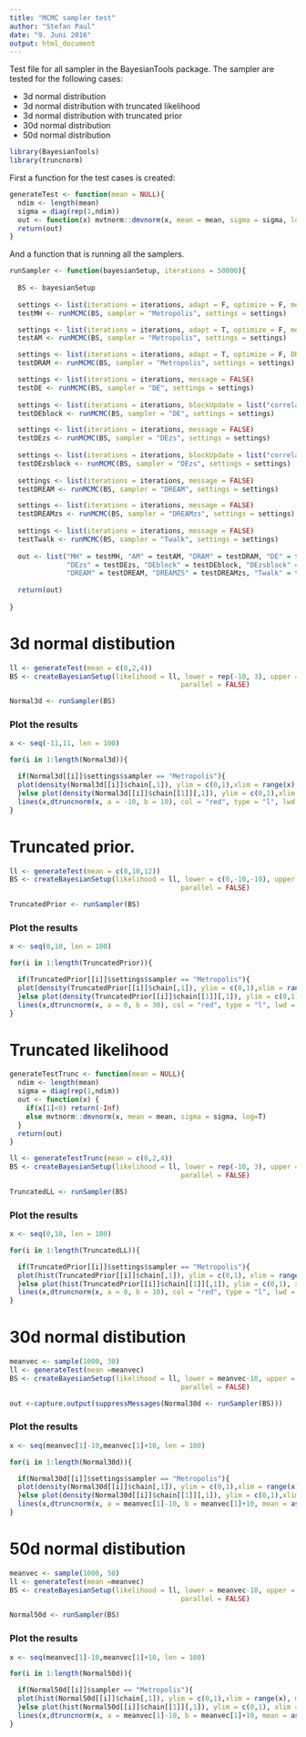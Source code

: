 ```yaml
---
title: "MCMC sampler test"
author: "Stefan Paul"
date: "9. Juni 2016"
output: html_document
---
```

Test file for all sampler in the BayesianTools package.
The sampler are tested for the following cases: 


* 3d normal distribution 
* 3d normal distribution with truncated likelihood
* 3d normal distribution with truncated prior 
* 30d normal distribution
* 50d normal distribution


```r
library(BayesianTools)
library(truncnorm)
``` 

First a function for the test cases  is created:
```r
generateTest <- function(mean = NULL){
  ndim <- length(mean)
  sigma = diag(rep(1,ndim))
  out <- function(x) mvtnorm::dmvnorm(x, mean = mean, sigma = sigma, log=T)
  return(out)
}
```

And a function that is running all the samplers.
```r

runSampler <- function(bayesianSetup, iterations = 50000){
  
  BS <- bayesianSetup
  
  settings <- list(iterations = iterations, adapt = F, optimize = F, message = FALSE)
  testMH <- runMCMC(BS, sampler = "Metropolis", settings = settings)

  settings <- list(iterations = iterations, adapt = T, optimize = F, message = FALSE)
  testAM <- runMCMC(BS, sampler = "Metropolis", settings = settings)

  settings <- list(iterations = iterations, adapt = T, optimize = F, DRlevels = 2, message = FALSE)
  testDRAM <- runMCMC(BS, sampler = "Metropolis", settings = settings)

  settings <- list(iterations = iterations, message = FALSE)
  testDE <- runMCMC(BS, sampler = "DE", settings = settings)
  
  settings <- list(iterations = iterations, blockUpdate = list("correlation", h = 0.5), message = FALSE)
  testDEblock <- runMCMC(BS, sampler = "DE", settings = settings)

  settings <- list(iterations = iterations, message = FALSE)
  testDEzs <- runMCMC(BS, sampler = "DEzs", settings = settings)
  
  settings <- list(iterations = iterations, blockUpdate = list("correlation", h = 0.5), message = FALSE)
  testDEzsblock <- runMCMC(BS, sampler = "DEzs", settings = settings)
  
  settings <- list(iterations = iterations, message = FALSE)
  testDREAM <- runMCMC(BS, sampler = "DREAM", settings = settings)

  settings <- list(iterations = iterations, message = FALSE)
  testDREAMzs <- runMCMC(BS, sampler = "DREAMzs", settings = settings)
  
  settings <- list(iterations = iterations, message = FALSE)
  testTwalk <- runMCMC(BS, sampler = "Twalk", settings = settings)
  
  out <- list("MH" = testMH, "AM" = testAM, "DRAM" = testDRAM, "DE" = testDE,
              "DEzs" = testDEzs, "DEblock" = testDEblock, "DEzsblock" = testDEzsblock,
              "DREAM" = testDREAM, "DREAMZS" = testDREAMzs, "Twalk" = testTwalk)
  
  return(out)
  
}
```


# 3d normal distibution
```r

ll <- generateTest(mean = c(0,2,4))
BS <- createBayesianSetup(likelihood = ll, lower = rep(-10, 3), upper = rep(10, 3),
                                          parallel = FALSE)

Normal3d <- runSampler(BS)
```

### Plot the results
```r
x <- seq(-11,11, len = 100)

for(i in 1:length(Normal3d)){

  if(Normal3d[[i]]$settings$sampler == "Metropolis"){
  plot(density(Normal3d[[i]]$chain[,1]), ylim = c(0,1),xlim = range(x), main = names(Normal3d)[i])
  }else plot(density(Normal3d[[i]]$chain[[1]][,1]), ylim = c(0,1),xlim = range(x), main = names(Normal3d)[i])
  lines(x,dtruncnorm(x, a = -10, b = 10), col = "red", type = "l", lwd = 2)
}


```




# Truncated prior.
```r

ll <- generateTest(mean = c(0,10,12))
BS <- createBayesianSetup(likelihood = ll, lower = c(0,-10,-10), upper = rep(30, 3),
                                          parallel = FALSE)

TruncatedPrior <- runSampler(BS)
```

### Plot the results
```r
x <- seq(0,10, len = 100)

for(i in 1:length(TruncatedPrior)){

  if(TruncatedPrior[[i]]$settings$sampler == "Metropolis"){
  plot(density(TruncatedPrior[[i]]$chain[,1]), ylim = c(0,1),xlim = range(x), main = names(TruncatedPrior)[i])
  }else plot(density(TruncatedPrior[[i]]$chain[[1]][,1]), ylim = c(0,1), xlim = range(x),main = names(TruncatedPrior)[i])
  lines(x,dtruncnorm(x, a = 0, b = 30), col = "red", type = "l", lwd = 2)
}

```


# Truncated likelihood
```r
generateTestTrunc <- function(mean = NULL){
  ndim <- length(mean)
  sigma = diag(rep(1,ndim))
  out <- function(x) {
    if(x[1]<0) return(-Inf)
    else mvtnorm::dmvnorm(x, mean = mean, sigma = sigma, log=T)
  }
  return(out)
}

ll <- generateTestTrunc(mean = c(0,2,4))
BS <- createBayesianSetup(likelihood = ll, lower = rep(-10, 3), upper = rep(10, 3),
                                          parallel = FALSE)

TruncatedLL <- runSampler(BS)

```


### Plot the results
```r
x <- seq(0,10, len = 100)

for(i in 1:length(TruncatedLL)){

  if(TruncatedPrior[[i]]$settings$sampler == "Metropolis"){
  plot(hist(TruncatedPrior[[i]]$chain[,1]), ylim = c(0,1), xlim = range(x),main = names(TruncatedPrior)[i], freq = FALSE)
  }else plot(hist(TruncatedPrior[[i]]$chain[[1]][,1]), ylim = c(0,1), xlim = range(x), main = names(TruncatedPrior)[i], freq = FALSE)
  lines(x,dtruncnorm(x, a = 0, b = 10), col = "red", type = "l", lwd = 2)
}

```



# 30d normal distibution
```r

meanvec <- sample(1000, 30)
ll <- generateTest(mean =meanvec)
BS <- createBayesianSetup(likelihood = ll, lower = meanvec-10, upper = meanvec+10,
                                          parallel = FALSE)

out <-capture.output(suppressMessages(Normal30d <- runSampler(BS)))
```

### Plot the results
```r
x <- seq(meanvec[1]-10,meanvec[1]+10, len = 100)

for(i in 1:length(Normal30d)){

  if(Normal30d[[i]]$settings$sampler == "Metropolis"){
  plot(density(Normal30d[[i]]$chain[,1]), ylim = c(0,1),xlim = range(x), main = names(Normal30d)[i], freq = FALSE)
  }else plot(density(Normal30d[[i]]$chain[[1]][,1]), ylim = c(0,1),xlim = range(x), main = names(Normal30d)[i], freq = FALSE)
  lines(x,dtruncnorm(x, a = meanvec[1]-10, b = meanvec[1]+10, mean = as.numeric(meanvec[1])), col = "red", type = "l", lwd = 2)
}


```



# 50d normal distibution
```r

meanvec <- sample(1000, 50)
ll <- generateTest(mean =meanvec)
BS <- createBayesianSetup(likelihood = ll, lower = meanvec-10, upper = meanvec+10,
                                          parallel = FALSE)

Normal50d <- runSampler(BS)
```

### Plot the results
```r
x <- seq(meanvec[1]-10,meanvec[1]+10, len = 100)

for(i in 1:length(Normal50d)){

  if(Normal50d[[i]]$sampler == "Metropolis"){
  plot(hist(Normal50d[[i]]$chain[,1]), ylim = c(0,1),xlim = range(x), main = names(Normal50d)[i], freq = FALSE)
  }else plot(hist(Normal50d[[i]]$chain[[1]][,1]), ylim = c(0,1), xlim = range(x),main = names(Normal50d)[i], freq = FALSE)
  lines(x,dtruncnorm(x, a = meanvec[1]-10, b = meanvec[1]+10, mean = as.numeric(meanvec[1])), col = "red", type = "l", lwd = 2)
}


```
